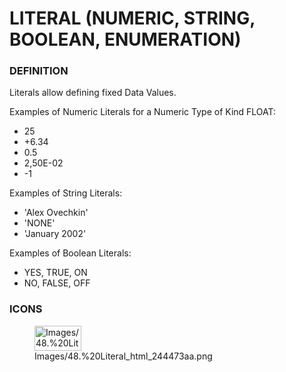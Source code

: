             
= LITERAL (NUMERIC, STRING, BOOLEAN, ENUMERATION) =
 
=== DEFINITION ===
 
Literals allow defining fixed Data Values.

 
Examples of Numeric Literals for a Numeric Type of Kind FLOAT:

 
* 25
* +6.34
* 0.5
* 2,50E-02
* -1
 
Examples of String Literals:

 
* 'Alex Ovechkin'
* 'NONE'
* 'January 2002'
 
Examples of Boolean Literals:

 
* YES, TRUE, ON
* NO, FALSE, OFF
 
=== ICONS ===
 
[[Image:Images/48.%20Literal_html_244473aa.png|75x40px]]

   